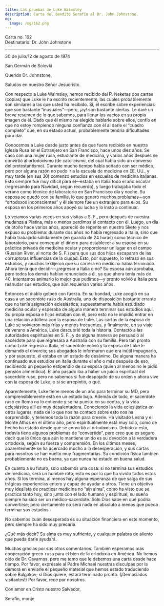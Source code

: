 ```yaml
---
title: Las pruebas de Luke Walmsley
description: Carta del Bendito Serafín al Dr. John Johnstone.
og:
  image: /og/162.png
---
```


<div style={{textAlign:'right', fontFamily:'monospace'}}>Carta no. 162</div>
<div style={{textAlign:'left', fontFamily:'monospace'}}>Destinatario: Dr. John Johnstone</div>

---

30 de julio/12 de agosto de 1974

San Germán de Solovki

Querido Dr. Johnstone,

Saludos en nuestro Señor Jesucristo.

Con respecto a Luke Walmsley, hemos recibido del P. Neketas dos cartas (copias) que Luke le ha escrito recientemente, las cuales probablemente son similares a las que usted ha recibido. Sí, él escribe sobre experiencias que son bastante “inusuales”—pero, ¡ay! son bastante ciertas. Le daré un breve resumen de lo que sabemos, para llenar los vacíos en su propia imagen de él. Dado que él mismo ha elegido hablarle sobre ellos, confío en que no estoy rompiendo ninguna confianza con él al darle el “cuadro completo” que, en su estado actual, probablemente tendría dificultades para dar.

Conocemos a Luke desde justo antes de que fuera recibido en nuestra Iglesia Rusa en el Extranjero en San Francisco, hace unos diez años. Se casó con una mujer rusa, estudiante de medicina, y varios años después se convirtió al ortodoxismo (de catolicismo, del cual había sido un converso del protestantismo). Durante mucho tiempo había soñado con ser médico, pero por alguna razón no pudo ir a la escuela de medicina en EE. UU., y muy tarde (en sus 30) comenzó estudios en escuelas de medicina italianas. Esto siempre fue muy difícil para él—estaba en Italia todo el año escolar (regresando para Navidad, según recuerdo), y luego trabajaba todo el verano como técnico de laboratorio en San Francisco día y noche. Su esposa se quedó con su familia, lo que generó muchos problemas—son “ortodoxos inconscientes” y él siempre fue un extranjero para ellos. Su esposa en los primeros años apoyó su lucha y lo instó a continuar.

Lo veíamos varias veces en sus visitas a S. F., pero después de nuestra mudanza a Platina, más o menos perdimos el contacto con él. Luego, un día de otoño hace varios años, apareció de repente en nuestro Skete y nos expuso su problema: durante dos años no había regresado a Italia, sino que había trabajado sólidamente (en guardia de 24 horas) como técnico de laboratorio, para conseguir el dinero para establecer a su esposa en su práctica privada de medicina ocular y proporcionar un lugar en el campo (Russian River, al norte de S. F.) para que sus dos hijos escaparan de las corruptoras influencias de la ciudad. Esto, por supuesto, lo retrasó en sus estudios, y muchos le dijeron que su carrera en medicina había terminado. Ahora tenía que decidir—¿regresar a Italia o no? Su esposa aún aprobaba, pero todos los demás habían renunciado a él, ya que ahora tenía más de 40. Intentamos animarlo lo mejor que pudimos—y pronto volvió a Italia para reanudar sus estudios, que aún requerían varios años.

Entonces el diablo golpeó con fuerza. En su bondad, Luke acogió en su casa a un sacerdote ruso de Australia, uno de disposición bastante errante que no tenía asignación eclesiástica; supuestamente había estudiado medicina ocular y esperaba de alguna manera terminar sus estudios aquí. Su propia esposa e hijos estaban con él, pero esto no le impidió entrar en una relación adúltera con la esposa de Luke. Las cartas de la esposa de Luke se volvieron más frías y menos frecuentes, y finalmente, en su viaje de verano a América, Luke descubrió toda la historia. Contactó a las autoridades espirituales en S. F., y de alguna manera se persuadió al sacerdote para que regresara a Australia con su familia. Pero tan pronto como Luke regresó a Italia, el sacerdote volvió y la esposa de Luke le demandó el divorcio; sus abogados le informaron que era inútil impugnarlo, y por supuesto, él estaba en un estado de desánimo. De alguna manera ha continuado sus estudios en Italia durante el año o más después de eso, recibiendo un pequeño estipendio de su esposa (quien al menos no le pidió pensión alimenticia). El año pasado iba a haber un juicio espiritual del sacerdote ruso, pero no sabemos si fue despojado de su orden y ahora vive con la esposa de Luke, o si se arrepintió, o qué.

Aparentemente, Luke tiene menos de un año para terminar su MD, pero comprensiblemente está en un estado bajo. Además de todo, el sacerdote ruso en Roma no lo entiende y se ha puesto en su contra, y la vida eclesiástica allí es muy desalentadora. Conociendo la vida eclesiástica en otros lugares, nada de lo que nos ha contado sobre esto nos ha sorprendido, y tenemos toda la razón para creerle. Ha visitado Lesna y el Monte Athos en el último año, pero espiritualmente está muy solo, como de hecho ha estado desde que se convirtió al ortodoxismo. Debido a esto, todavía tiene algunos problemas de “convertido”, pero creo que es seguro decir que lo único que aún lo mantiene unido es su devoción a la verdadera ortodoxia, según su fuerza y comprensión. En los últimos meses, aparentemente se ha acercado mucho a la desesperación, y sus cartas para nosotros se han vuelto muy fragmentarias. Su condición física también probablemente no es buena, ya que nunca ha estado en buena salud.

En cuanto a su futuro, solo sabemos una cosa: si no termina sus estudios de medicina, será un hombre roto; esto es por lo que ha vivido todos estos años. Si los termina, al menos hay alguna esperanza de que salga de sus trágicas experiencias entero y capaz de ayudar a otros. Tiene un objetivo muy idealista de practicar medicina no “sin alma”, como ha visto que se practica tanto hoy, sino junto con el lado humano y espiritual; su sueño siempre ha sido ser un médico-sacerdote. Solo Dios sabe en qué podría convertirse; pero ciertamente no será nada en absoluto a menos que pueda terminar sus estudios.

No sabemos cuán desesperada es su situación financiera en este momento, pero siempre ha sido muy precaria.

¿Qué más decir? Su alma es muy sufriente, y cualquier palabra de aliento que pueda darle ayudará.

Muchas gracias por sus otros comentarios. También esperamos más cooperación greco-rusa para el bien de la ortodoxia en América. No hemos oído de Dr. Cavarnos, pero me temo que le debemos una carta desde hace tiempo. Por favor, exprésale al Padre Michael nuestras disculpas por la demora en enviarle el pequeño material que hemos estado traduciendo sobre Bulgakov; si Dios quiere, estará terminado pronto. (¡Demasiados visitantes!) Por favor, rece por nosotros.

Con amor en Cristo nuestro Salvador,

Serafín, monje